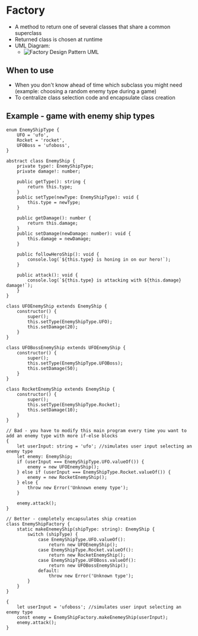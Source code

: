 # Factory

-   A method to return one of several classes that share a common superclass
-   Returned class is chosen at runtime
-   UML Diagram:
    -   ![Factory Design Pattern UML](/factory-uml.png)

## When to use

-   When you don't know ahead of time which subclass you might need (example: choosing a random enemy type during a game)
-   To centralize class selection code and encapsulate class creation

## Example - game with enemy ship types

```
enum EnemyShipType {
	UFO = 'ufo',
	Rocket = 'rocket',
	UFOBoss = 'ufoboss',
}

abstract class EnemyShip {
	private type!: EnemyShipType;
	private damage!: number;

	public getType(): string {
		return this.type;
	}
	public setType(newType: EnemyShipType): void {
		this.type = newType;
	}

	public getDamage(): number {
		return this.damage;
	}
	public setDamage(newDamage: number): void {
		this.damage = newDamage;
	}

	public followHeroShip(): void {
		console.log(`${this.type} is honing in on our hero!`);
	}

	public attack(): void {
		console.log(`${this.type} is attacking with ${this.damage} damage!`);
	}
}

class UFOEnemyShip extends EnemyShip {
	constructor() {
		super();
		this.setType(EnemyShipType.UFO);
		this.setDamage(20);
	}
}

class UFOBossEnemyShip extends UFOEnemyShip {
	constructor() {
		super();
		this.setType(EnemyShipType.UFOBoss);
		this.setDamage(50);
	}
}

class RocketEnemyShip extends EnemyShip {
	constructor() {
		super();
		this.setType(EnemyShipType.Rocket);
		this.setDamage(10);
	}
}

// Bad - you have to modify this main program every time you want to add an enemy type with more if-else blocks
{
	let userInput: string = 'ufo'; //simulates user input selecting an enemy type
	let enemy: EnemyShip;
	if (userInput === EnemyShipType.UFO.valueOf()) {
		enemy = new UFOEnemyShip();
	} else if (userInput === EnemyShipType.Rocket.valueOf()) {
		enemy = new RocketEnemyShip();
	} else {
		throw new Error('Unknown enemy type');
	}

	enemy.attack();
}

// Better - completely encapsulates ship creation
class EnemyShipFactory {
	static makeEnemeyShip(shipType: string): EnemyShip {
		switch (shipType) {
			case EnemyShipType.UFO.valueOf():
				return new UFOEnemyShip();
			case EnemyShipType.Rocket.valueOf():
				return new RocketEnemyShip();
			case EnemyShipType.UFOBoss.valueOf():
				return new UFOBossEnemyShip();
			default:
				throw new Error('Unknown type');
		}
	}
}

{
	let userInput = 'ufoboss'; //simulates user input selecting an enemy type
	const enemy = EnemyShipFactory.makeEnemeyShip(userInput);
	enemy.attack();
}

```
